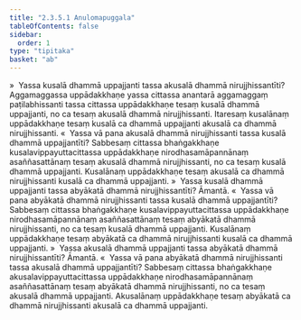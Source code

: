 ```yaml
---
title: "2.3.5.1 Anulomapuggala"
tableOfContents: false
sidebar:
  order: 1
type: "tipitaka"
basket: "ab"
---
```



<DynamicBreadcrumb />

<Division number="209">

<Paragraph number="873">
»  Yassa kusalā dhammā uppajjanti tassa akusalā dhammā nirujjhissantīti?
</Paragraph>

<Paragraph number="874">
Aggamaggassa uppādakkhaṇe yassa cittassa anantarā aggamaggaṃ paṭilabhissanti tassa cittassa uppādakkhaṇe tesaṃ kusalā dhammā uppajjanti, no ca tesaṃ akusalā dhammā nirujjhissanti. Itaresaṃ kusalānaṃ uppādakkhaṇe tesaṃ kusalā ca dhammā uppajjanti akusalā ca dhammā nirujjhissanti.
</Paragraph>

<Paragraph number="875">
«  Yassa vā pana akusalā dhammā nirujjhissanti tassa kusalā dhammā uppajjantīti?
</Paragraph>

<Paragraph number="876">
Sabbesaṃ cittassa bhaṅgakkhaṇe kusalavippayuttacittassa uppādakkhaṇe nirodhasamāpannānaṃ asaññasattānaṃ tesaṃ akusalā dhammā nirujjhissanti, no ca tesaṃ kusalā dhammā uppajjanti. Kusalānaṃ uppādakkhaṇe tesaṃ akusalā ca dhammā nirujjhissanti kusalā ca dhammā uppajjanti.
</Paragraph>

<Paragraph number="877">
»  Yassa kusalā dhammā uppajjanti tassa abyākatā dhammā nirujjhissantīti? Āmantā.
</Paragraph>

<Paragraph number="878">
«  Yassa vā pana abyākatā dhammā nirujjhissanti tassa kusalā dhammā uppajjantīti?
</Paragraph>

<Paragraph number="879">
Sabbesaṃ cittassa bhaṅgakkhaṇe kusalavippayuttacittassa uppādakkhaṇe nirodhasamāpannānaṃ asaññasattānaṃ tesaṃ abyākatā dhammā nirujjhissanti, no ca tesaṃ kusalā dhammā uppajjanti. Kusalānaṃ uppādakkhaṇe tesaṃ abyākatā ca dhammā nirujjhissanti kusalā ca dhammā uppajjanti.
</Paragraph>

</Division>
<Division number="210">

<Paragraph number="880">
»  Yassa akusalā dhammā uppajjanti tassa abyākatā dhammā nirujjhissantīti? Āmantā.
</Paragraph>

<Paragraph number="881">
«  Yassa vā pana abyākatā dhammā nirujjhissanti tassa akusalā dhammā uppajjantīti?
</Paragraph>

<Paragraph number="882">
Sabbesaṃ cittassa bhaṅgakkhaṇe akusalavippayuttacittassa uppādakkhaṇe nirodhasamāpannānaṃ asaññasattānaṃ tesaṃ abyākatā dhammā nirujjhissanti, no ca tesaṃ akusalā dhammā uppajjanti. Akusalānaṃ uppādakkhaṇe tesaṃ abyākatā ca dhammā nirujjhissanti akusalā ca dhammā uppajjanti.
</Paragraph>
</Division>